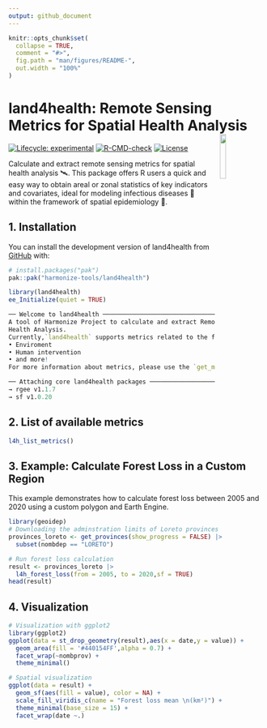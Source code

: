 ```yaml
---
output: github_document
---
```


<!-- README.md is generated from README.Rmd. Please edit that file -->

```r
knitr::opts_chunk$set(
  collapse = TRUE,
  comment = "#>",
  fig.path = "man/figures/README-",
  out.width = "100%"
)
```

# land4health: Remote Sensing Metrics for Spatial Health Analysis <img src="man/figures/logo.png" align="right" hspace="10" vspace="0" width="15%">

<!-- badges: start -->

[![Lifecycle: experimental](https://img.shields.io/badge/lifecycle-experimental-orange.svg)](https://lifecycle.r-lib.org/articles/stages.html#experimental)
[![R-CMD-check](https://github.com/harmonize-tools/land4health/actions/workflows/R-CMD-check.yaml/badge.svg)](https://github.com/harmonize-tools/land4health/actions/workflows/R-CMD-check.yaml)
[![License](https://img.shields.io/badge/license-MIT-green)](./LICENSE)
<!-- badges: end -->

Calculate and extract remote sensing metrics for spatial health analysis 🛰️.
This package offers R users a quick and easy way to obtain areal or zonal statistics of key indicators and covariates, ideal for modeling infectious diseases 🦠 within the framework of spatial epidemiology 🏥.

## 1. Installation

You can install the development version of land4health from [GitHub](https://github.com/) with:

```r
# install.packages("pak")
pak::pak("harmonize-tools/land4health")
```
```r
library(land4health)
ee_Initialize(quiet = TRUE)
```

```r
── Welcome to land4health ──────────────────────────────────────────────────────────────────
A tool of Harmonize Project to calculate and extract Remote Sensing Metrics for Spatial
Health Analysis.
Currently,`land4health` supports metrics related to the following categories:
• Enviroment
• Human intervention
• and more!
For more information about metrics, please use the `get_metrics_metadata()` function.

── Attaching core land4health packages ─────────────────────────────────────────────────────
→ rgee v1.1.7
→ sf v1.0.20
```
## 2. List of available metrics

```r
l4h_list_metrics()
```

## 3. Example: Calculate Forest Loss in a Custom Region

This example demonstrates how to calculate forest loss between 2005 and 2020 using a custom polygon and Earth Engine.

```r
library(geoidep)
# Downloading the adminstration limits of Loreto provinces
provinces_loreto <- get_provinces(show_progress = FALSE) |> 
  subset(nombdep == "LORETO")

# Run forest loss calculation
result <- provinces_loreto |> 
  l4h_forest_loss(from = 2005, to = 2020,sf = TRUE)
head(result)
```
## 4. Visualization 

```r
# Visualization with ggplot2
library(ggplot2)
ggplot(data = st_drop_geometry(result),aes(x = date,y = value)) +
  geom_area(fill = '#440154FF',alpha = 0.7) + 
  facet_wrap(~nombprov) + 
  theme_minimal()
```

```r
# Spatial visualization
ggplot(data = result) + 
  geom_sf(aes(fill = value), color = NA) + 
  scale_fill_viridis_c(name = "Forest loss mean \n(km²)") + 
  theme_minimal(base_size = 15) + 
  facet_wrap(date ~.)
```


